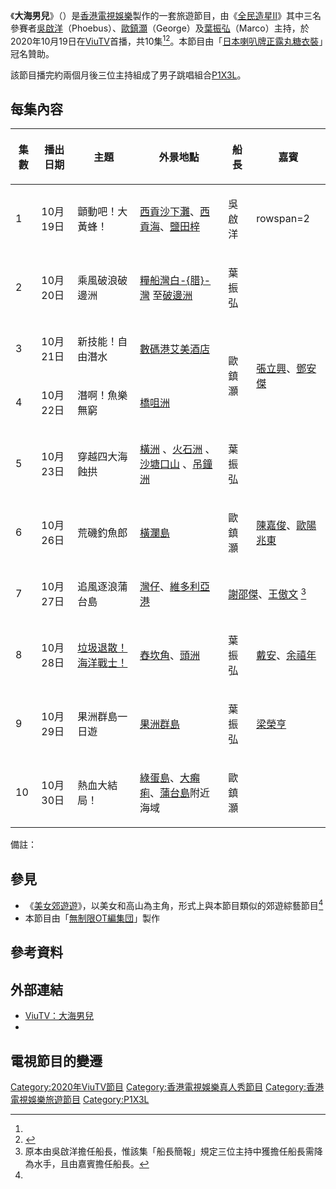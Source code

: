 {{电视节目信息框
| 名称 = 大海男兒
| 外景 = {{HKG}}
| 制作公司 = [[香港電視娛樂|香港電視娛樂]]
| 播出国家 = {{HKG}}
| 结束 = {{end date|2020|10|30}}
| 开始 = {{start date|2020|10|19}}
| 图像制式 = [[高清电视|高清电视]] [[1080i|1080i]]
| 电视网 = [[ViuTV|ViuTV]]
| 制作年份 = 2020年8月－9月<ref name=":0">{{Cite web|title=《全民造星II》3名參賽者終於簽ViuTV 吳啟洋歐鎮灝即拍行山綜藝|url=https://www.hk01.com/即時娛樂/521169/全民造星ii-3名參賽者終於簽viutv-吳啟洋歐鎮灝即拍行山綜藝|accessdate=2020-10-04|date=2020-09-08|last=葉詩|work=香港01|language=zh-HK|archive-date=2022-01-20|archive-url=https://web.archive.org/web/20220120160632/https://www.hk01.com/%E5%8D%B3%E6%99%82%E5%A8%9B%E6%A8%82/521169/%E5%85%A8%E6%B0%91%E9%80%A0%E6%98%9Fii-3%E5%90%8D%E5%8F%83%E8%B3%BD%E8%80%85%E7%B5%82%E6%96%BC%E7%B0%BDviutv-%E5%90%B3%E5%95%9F%E6%B4%8B%E6%AD%90%E9%8E%AE%E7%81%9D%E5%8D%B3%E6%8B%8D%E8%A1%8C%E5%B1%B1%E7%B6%9C%E8%97%9D|dead-url=no}}</ref>
| 每集长度 = 30分鐘（含廣告）
| 类型 = [[真人騷|真人騷]]、旅遊
| 集数 = 10
| 语言 = [[粵語|粵語]]
| 国家 = {{HKG}}
| 主持 = [[吳啟洋|吳啟洋]]、[[歐鎮灝|歐鎮灝]]、[[葉振弘|葉振弘]]
| 導演 = [[劉諾衡|劉諾衡]]、賴永昌
| 監製 = 賀志良
| 編審 = [[麥可暉|麥可暉]]
| 图片 = Let's Sea ViuTV.jpg
| 英文名称 = Let's Sea
| 播出时间 = 逢星期一至五 23:00-23:30
| 官方網頁 = https://viu.tv/encore/lets-sea
}}
《'''大海男兒'''》（{{lang-en|Let's Sea}}）是[[香港電視娛樂|香港電視娛樂]]製作的一套旅遊節目，由《[[全民造星II|全民造星II]]》其中三名參賽者[[吳啟洋|吳啟洋]]（Phoebus）、[[歐鎮灝|歐鎮灝]]（George）及[[葉振弘|葉振弘]]（Marco）主持，於2020年10月19日在[[ViuTV|ViuTV]]首播，共10集<ref name=":0" /><ref>{{Cite web|title=全民造星III︱盤點34位男參賽者 有人被花姐鬧爆：影響節目形象|url=https://www.hk01.com/即時娛樂/530877/全民造星iii-盤點34位男參賽者-有人被花姐鬧爆-影響節目形象|accessdate=2020-10-04|date=2020-10-02|last=葉詩|work=香港01|language=zh-HK|archive-date=2022-03-25|archive-url=https://web.archive.org/web/20220325140608/https://www.hk01.com/%E5%8D%B3%E6%99%82%E5%A8%9B%E6%A8%82/530877/%E5%85%A8%E6%B0%91%E9%80%A0%E6%98%9Fiii-%E7%9B%A4%E9%BB%9E34%E4%BD%8D%E7%94%B7%E5%8F%83%E8%B3%BD%E8%80%85-%E6%9C%89%E4%BA%BA%E8%A2%AB%E8%8A%B1%E5%A7%90%E9%AC%A7%E7%88%86-%E5%BD%B1%E9%9F%BF%E7%AF%80%E7%9B%AE%E5%BD%A2%E8%B1%A1|dead-url=no}}</ref>。本節目由「[[正露丸|日本喇叭牌正露丸糖衣裝]]」冠名贊助。

該節目播完約兩個月後三位主持組成了男子跳唱組合[[P1X3L|P1X3L]]。

== 每集內容 ==
{| class="wikitable"
! 集數 !! 播出日期 !! 主題 !! 外景地點 !! 船長 !! 嘉賓
|-
| 1 || 10月19日 || 顫動吧！大黃蜂！|| [[西貢區|西貢]][[沙下灘|沙下灘]]、[[西貢海|西貢海]]、[[鹽田梓|鹽田梓]] || 吳啟洋 || rowspan=2 {{n/a}}
|-
| 2 || 10月20日 || 乘風破浪破邊洲 || [[糧船灣|糧船灣]][[白腊灣|白-{腊}-灣]]<!--、木棉洞、萬柱海岸、眼鏡洞-->至[[破邊洲|破邊洲]] || 葉振弘  
|-
| 3 || 10月21日 || 新技能！自由潛水 || [[數碼港|數碼港]][[數碼港艾美酒店|艾美酒店]] ||  rowspan=2|歐鎮灝 || rowspan=2|[[張立興|張立興]]、[[鄧安傑|鄧安傑]]
|-
| 4 || 10月22日 || 潛啊！魚樂無窮 || [[橋咀洲|橋咀洲]]
|-
| 5 || 10月23日 || 穿越四大海蝕拱 || [[橫洲_(西貢)|橫洲]]<!--橫洲角洞-->、[[火石洲|火石洲]]<!--欖挽角洞-->、[[沙塘口山|沙塘口山]]<!--沙塘口洞-->、[[吊鐘洲|吊鐘洲]]<!--吊鐘拱門--> || 葉振弘 || {{n/a}}
|-
| 6 || 10月26日 || 荒磯釣魚郎 || [[橫瀾島|橫瀾島]] || 歐鎮灝 || [[陳嘉俊|陳嘉俊]]、[[歐陽兆東|歐陽兆東]]
|-
| 7 || 10月27日 || 追風逐浪蒲台島 || [[灣仔|灣仔]]、[[維多利亞港|維多利亞港]] || colspan=2| [[謝邵傑|謝邵傑]]、[[王傲文|王傲文]] <ref group="注">原本由吳啟洋擔任船長，惟該集「船長簡報」規定三位主持中獲擔任船長需降為水手，且由嘉賓擔任船長。</ref>
|-
| 8 || 10月28日 || [https://www.instagram.com/p/CDVTIzGnFP2/ 垃圾退散！海洋戰士！] || [[舂坎角|舂坎角]]、[[頭洲|頭洲]] || 葉振弘 ||[[戴安|戴安]]、[[余禧年|余禧年]]
|-
| 9 || 10月29日 || 果洲群島一日遊 || [[果洲群島|果洲群島]] || 葉振弘 || [[梁榮亨|梁榮亨]]
|-
| 10 || 10月30日 || 熱血大結局！ || [[綠蛋島|綠蛋島]]、[[大癩痢|大癩痢]]、[[蒲台島|蒲台島]]附近海域 || 歐鎮灝 || {{n/a}}
|}
;備註：
<references group="注"/>

== 參見 ==
* 《[[美女郊遊遊|美女郊遊遊]]》，以美女和高山為主角，形式上與本節目類似的郊遊綜藝節目<ref name=":0" />
*本節目由「[[無制限OT編集団|無制限OT編集団]]」製作

== 參考資料 ==
{{reflist}}

== 外部連結 == 
* [https://viu.tv/encore/lets-sea ViuTV：大海男兒] {{Wayback|url=https://viu.tv/encore/lets-sea |date=20201102010002 }}
* {{Facebook post |video = y | user = |id =3373762886052912 |title =🌊🌊大海男兒FACEBBOOK ZOOM LIVE！🌊🌊 |name =ViuTV |date = 2020-10-28|language= yue}}

== 電視節目的變遷 ==
{{電視節目的變遷
| 電視台 = {{HKG}} [[ViuTV|ViuTV]]
| 播放檔次 = 星期一至五 23:00-23:30
| 上一節目 = [[吃掉前男友|吃掉前男友]]<br>（2020年10月5日 - 10月16日）
| 節目名稱 = 大海男兒<br>（2020年10月19日 - 10月30日）
| 下一節目 = [[全民造星III|全民造星III]]<small>（22:30－23:30）</small><br> (2020年11月2日 - 12月18日) 
}}
{{P1X3L}}
{{2020年ViuTV實況娛樂}}
{{無制限OT編集団}}
[[Category:2020年ViuTV節目|Category:2020年ViuTV節目]]
[[Category:香港電視娛樂真人秀節目|Category:香港電視娛樂真人秀節目]]
[[Category:香港電視娛樂旅遊節目|Category:香港電視娛樂旅遊節目]]
[[Category:P1X3L|Category:P1X3L]]
